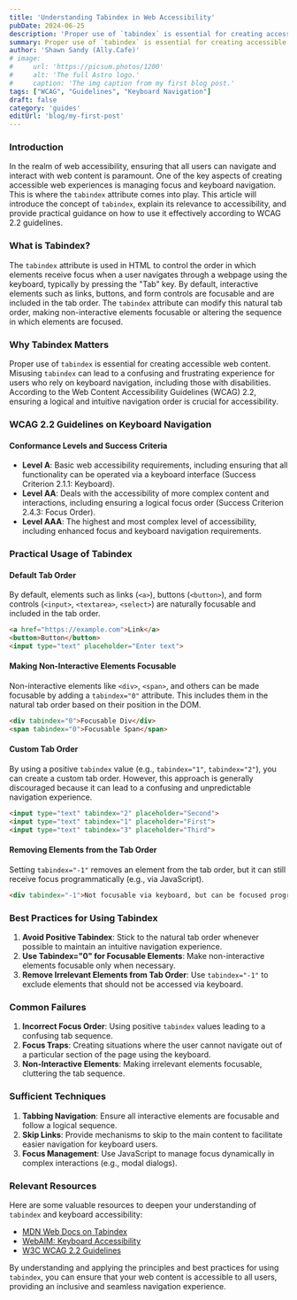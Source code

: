 ```yaml
---
title: 'Understanding Tabindex in Web Accessibility'
pubDate: 2024-06-25
description: 'Proper use of `tabindex` is essential for creating accessible web content.'
summary: Proper use of `tabindex` is essential for creating accessible web content. Misusing `tabindex` can lead to a confusing and frustrating experience for users who rely on keyboard navigation, including those with disabilities. According to the Web Content Accessibility Guidelines (WCAG) 2.2, ensuring a logical and intuitive navigation order is crucial for accessibility.
author: 'Shawn Sandy (Ally.Cafe)'
# image:
#     url: 'https://picsum.photos/1200'
#     alt: 'The full Astro logo.'
#     caption: 'The img caption from my first blog post.'
tags: ["WCAG", "Guidelines", "Keyboard Navigation"]
draft: false
category: 'guides'
editUrl: 'blog/my-first-post'
---
```




### Introduction

In the realm of web accessibility, ensuring that all users can navigate and interact with web content is paramount. One of the key aspects of creating accessible web experiences is managing focus and keyboard navigation. This is where the `tabindex` attribute comes into play. This article will introduce the concept of `tabindex`, explain its relevance to accessibility, and provide practical guidance on how to use it effectively according to WCAG 2.2 guidelines.

### What is Tabindex?

The `tabindex` attribute is used in HTML to control the order in which elements receive focus when a user navigates through a webpage using the keyboard, typically by pressing the "Tab" key. By default, interactive elements such as links, buttons, and form controls are focusable and are included in the tab order. The `tabindex` attribute can modify this natural tab order, making non-interactive elements focusable or altering the sequence in which elements are focused.

### Why Tabindex Matters

Proper use of `tabindex` is essential for creating accessible web content. Misusing `tabindex` can lead to a confusing and frustrating experience for users who rely on keyboard navigation, including those with disabilities. According to the Web Content Accessibility Guidelines (WCAG) 2.2, ensuring a logical and intuitive navigation order is crucial for accessibility.

### WCAG 2.2 Guidelines on Keyboard Navigation

#### Conformance Levels and Success Criteria

- **Level A**: Basic web accessibility requirements, including ensuring that all functionality can be operated via a keyboard interface (Success Criterion 2.1.1: Keyboard).
- **Level AA**: Deals with the accessibility of more complex content and interactions, including ensuring a logical focus order (Success Criterion 2.4.3: Focus Order).
- **Level AAA**: The highest and most complex level of accessibility, including enhanced focus and keyboard navigation requirements.

### Practical Usage of Tabindex

#### Default Tab Order

By default, elements such as links (`<a>`), buttons (`<button>`), and form controls (`<input>`, `<textarea>`, `<select>`) are naturally focusable and included in the tab order.

```html
<a href="https://example.com">Link</a>
<button>Button</button>
<input type="text" placeholder="Enter text">
```

#### Making Non-Interactive Elements Focusable

Non-interactive elements like `<div>`, `<span>`, and others can be made focusable by adding a `tabindex="0"` attribute. This includes them in the natural tab order based on their position in the DOM.

```html
<div tabindex="0">Focusable Div</div>
<span tabindex="0">Focusable Span</span>
```

#### Custom Tab Order

By using a positive `tabindex` value (e.g., `tabindex="1"`, `tabindex="2"`), you can create a custom tab order. However, this approach is generally discouraged because it can lead to a confusing and unpredictable navigation experience.

```html
<input type="text" tabindex="2" placeholder="Second">
<input type="text" tabindex="1" placeholder="First">
<input type="text" tabindex="3" placeholder="Third">
```

#### Removing Elements from the Tab Order

Setting `tabindex="-1"` removes an element from the tab order, but it can still receive focus programmatically (e.g., via JavaScript).

```html
<div tabindex="-1">Not focusable via keyboard, but can be focused programmatically</div>
```

### Best Practices for Using Tabindex

1. **Avoid Positive Tabindex**: Stick to the natural tab order whenever possible to maintain an intuitive navigation experience.
2. **Use Tabindex="0" for Focusable Elements**: Make non-interactive elements focusable only when necessary.
3. **Remove Irrelevant Elements from Tab Order**: Use `tabindex="-1"` to exclude elements that should not be accessed via keyboard.

### Common Failures

1. **Incorrect Focus Order**: Using positive `tabindex` values leading to a confusing tab sequence.
2. **Focus Traps**: Creating situations where the user cannot navigate out of a particular section of the page using the keyboard.
3. **Non-Interactive Elements**: Making irrelevant elements focusable, cluttering the tab sequence.

### Sufficient Techniques

1. **Tabbing Navigation**: Ensure all interactive elements are focusable and follow a logical sequence.
2. **Skip Links**: Provide mechanisms to skip to the main content to facilitate easier navigation for keyboard users.
3. **Focus Management**: Use JavaScript to manage focus dynamically in complex interactions (e.g., modal dialogs).

### Relevant Resources

Here are some valuable resources to deepen your understanding of `tabindex` and keyboard accessibility:

- [MDN Web Docs on Tabindex](https://developer.mozilla.org/en-US/docs/Web/HTML/Global_attributes/tabindex)
- [WebAIM: Keyboard Accessibility](https://webaim.org/techniques/keyboard/)
- [W3C WCAG 2.2 Guidelines](https://www.w3.org/WAI/WCAG22/quickref/)

By understanding and applying the principles and best practices for using `tabindex`, you can ensure that your web content is accessible to all users, providing an inclusive and seamless navigation experience.
